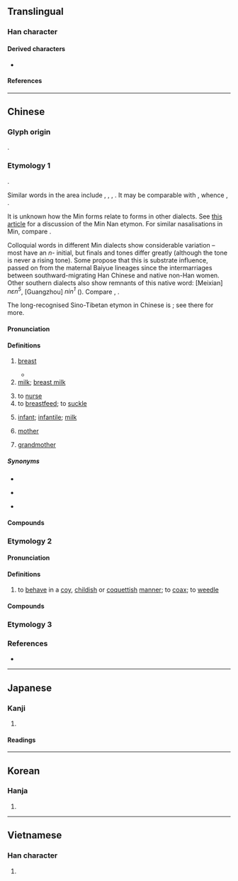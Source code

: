 {{also|嬭}}
{{character info}}
==Translingual==
{{stroke order|strokes=5}}

===Han character===
{{Han char|rn=38|rad=女|as=02|sn=5|four=47427|canj=VNHS|ids=⿰女乃}}

====Derived characters====
* {{l|mul|[[𣐨]], [[𫇵]], [[𪺫]]}}

====References====
{{Han ref|kx=0255.021|dkj=06043|dj=0518.030|hdz=21024.060|uh=5976}}

----

==Chinese==

===Glyph origin===
{{Han etym}}
{{Han compound|女|乃|ls=psc|c1=s|c2=p}}.

===Etymology 1===
{{zh-forms|alt=*嬭,𬂌-Min Dong}}
{{unk|zh}}.

Similar words in the area include {{cog|hmx-pro|*niaʔ²ᴰ|t=mother}}, {{cog|bo|ཨ་ནེ}}, {{m|bo|ནེ་ནེ||paternal aunt}}, {{cog|km|ញី||female}}. It may be comparable with {{cog|sit-pro|*s-nja-n|t=breast; milk; suck}}, whence {{cog|ii|ꑍ|t=liquid milk}}, {{m|ii|ꀉꆂ|t=breast; milk}}.

It is unknown how the Min forms relate to forms in other dialects. See [http://twblg.dict.edu.tw/holodict_new/iongji/pdf/annesia370pdf.pdf this article] for a discussion of the Min Nan etymon. For similar nasalisations in Min, compare {{zh-l|耳}}.

Colloquial words in different Min dialects show considerable variation – most have an ''n''- initial, but finals and tones differ greatly (although the tone is never a rising tone). Some propose that this is substrate influence, passed on from the maternal Baiyue lineages since the intermarriages between southward-migrating Han Chinese and native non-Han women. Other southern dialects also show remnants of this native word: {{cog|hak|-}} [Meixian] ''nɛn<sup>5</sup>'', {{cog|yue|-}} [Guangzhou] ''nin<sup>1</sup>'' ({{zh-l|*𢆡}}). Compare {{cog|th|นม|t=breast; breastmilk}}, {{cog|za|noemz|t=breast; breastmilk}}.

The long-recognised Sino-Tibetan etymon in Chinese is {{och-l|乳}}; see there for more.

====Pronunciation====
{{zh-pron
|m=nǎi
|m-s=nai3
|dg=нэ2
|c=naai5,naai5-1
|g=lai3/lai1
|g_note=lai1 - only used in {{zh-l|*奶子|paternal grandmother}}
|h=pfs=nen/nâi;gd=nên4/nai1
|h_note=Sixian: nen - colloquial; nâi - literary
Meixian: nên4 - colloquial; nai1 - literary
|j=nai2
|mb=nâing/nǎi/na̿i
|mb_note=nâing - colloquial
|md=nĕng/nèng/nā̤/nāi
|md_note=nĕng - colloquial (“breast”); nèng - colloquial (“breastmilk”); nā̤ - colloquial; nāi - literary
|mn=xm,tp,tn,mg,sg:ni/qz,lk,sx,km,hc:lin/zz,kh,yl,tc,pn:leng/zz:nee/tw,sg:ne/nái
|mn_note=ni/lin/leng - colloquial (“breast; milk; milk-like beverage; rubber; handle”); nee/ne - colloquial (“breast; milk”); nái - literary
|mn-t=ni6/ni1/nai2
|mn-t_note=ni6 - colloquial; ni1 - colloquial; nai2 - literary
|w=3na
|x=lai3
|mc=y
|oc=y
|ma=Zh-nǎi.oga
|cat=n,v,a
}}

====Definitions====
{{zh-hanzi}}

# [[breast]]
#: {{zh-co|奶頭|nipple}}
#* {{zh-x|真 奶 假 奶 都 是 奶，有 屌 沒 屌 都 很 屌|ref='''2020''' October 30, [https://m.weibo.cn/7500341772/4566765730014103 a slogan used in the 2020 Taiwan Trans-March]}}
# [[milk]]; [[breast milk]]
#: {{zh-co|飲 奶|to drink '''milk'''|C}}
# to [[nurse]]
# to [[breastfeed]]; to [[suckle]]
# {{lb|zh|in compounds}} [[infant]]; [[infantile]]; [[milk]] {{gl|teeth, name, etc.}}
#: {{zh-co|奶名|'''childhood''' name}}
#: {{zh-co|奶聲奶氣|'''childish''' voice}}
# {{lb|zh|regional}} [[mother]]
# {{lb|zh|regional}} [[grandmother]]

=====Synonyms=====
* {{s|grandmother}}
{{zh-dial|祖母}}
* {{s|breast}}
{{zh-dial|乳房}}
* {{s|milk}}
{{zh-syn-saurus|奶汁}}

====Compounds====
{{zh-der|師奶|二奶|牛奶|奶奶|奶頭|酸奶|奶牛|奶罩|吃奶|產奶|奶茶|奶白|奶爸|奶粉|羊奶|豆奶|奶酪|奶酒|奶水|奶油|催奶|奶公|奶名|奶品|奶嘴|奶娘|奶媽|奶嬤嬤|奶子|奶子酒|奶捲|奶昔|奶毛|奶牙|奶瓶|奶皮|奶積|奶精|奶膀子|奶餅|姑奶奶|姨奶|姨奶奶|小奶奶|少奶奶|摘奶|斷奶|漾奶|牛奶糖|老奶奶|舅奶奶|花奶奶|親奶奶|酸牛奶|鮮奶|鮮奶油|全脂奶粉|嬰兒奶粉|脫脂奶粉|飼料奶粉|小奶狗|肨奶:hàng-leng|奶母:leng-bú|人奶}}

===Etymology 2===
{{zh-forms|alt=乃,奈}}
{{rfe|zh}}

====Pronunciation====
{{zh-pron
|mn=xm:nái/tw:nai
|dial=n
|cat=v
}}

====Definitions====
{{zh-hanzi}}

# {{lb|zh|Hokkien}} to [[behave]] in a [[coy]], [[childish]] or [[coquettish]] [[manner]]; to [[coax]]; to [[weedle]]

====Compounds====
{{zh-der|司奶|使奶}}

===Etymology 3===
{{zh-see|𦧺}}

===References===
* {{R:yue:mfccd}}

{{zh-cat|Intermediate}}

----

==Japanese==

===Kanji===
{{ja-kanji|grade=|rs=女02}}

# {{rfdef|ja|sort=女02}}

====Readings====
{{ja-readings
|goon=ない, ね
|kanon=だい
|kun=ちち-, はぐく-む}}

----

==Korean==

===Hanja===
{{ko-hanja|젖|내}}

# {{rfdef|ko|sort=女02}}

----

==Vietnamese==

===Han character===
{{vi-readings|reading=nãi, nái|rs=女02}}

# {{rfdef|vi|sort=女02}}